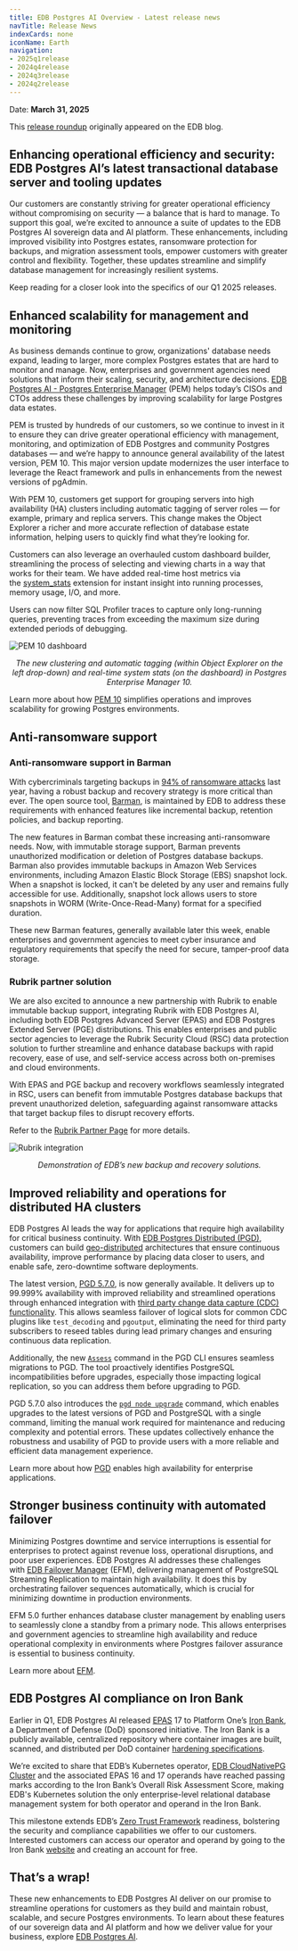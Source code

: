 ```yaml
---
title: EDB Postgres AI Overview - Latest release news
navTitle: Release News
indexCards: none
iconName: Earth
navigation:
- 2025q1release
- 2024q4release
- 2024q3release
- 2024q2release
---
```


Date: **March 31, 2025**


This [release roundup](https://www.enterprisedb.com/blog/edb-postgres-ai-q1-2025-release-highlights) originally appeared on the EDB blog.

## Enhancing operational efficiency and security: EDB Postgres AI’s latest transactional database server and tooling updates

Our customers are constantly striving for greater operational efficiency without compromising on security — a balance that is hard to manage. To support this goal, we’re excited to announce a suite of updates to the EDB Postgres AI sovereign data and AI platform. These enhancements, including improved visibility into Postgres estates, ransomware protection for backups, and migration assessment tools, empower customers with greater control and flexibility. Together, these updates streamline and simplify database management for increasingly resilient systems. 

Keep reading for a closer look into the specifics of our Q1 2025 releases.

## Enhanced scalability for management and monitoring

As business demands continue to grow, organizations' database needs expand, leading to larger, more complex Postgres estates that are hard to monitor and manage. Now, enterprises and government agencies need solutions that inform their scaling, security, and architecture decisions. [EDB Postgres AI - Postgres Enterprise Manager](https://www.enterprisedb.com/docs/pem/latest/) (PEM) helps today’s CISOs and CTOs address these challenges by improving scalability for large Postgres data estates.

PEM is trusted by hundreds of our customers, so we continue to invest in it to ensure they can drive greater operational efficiency with management, monitoring, and optimization of EDB Postgres and community Postgres databases — and we’re happy to announce general availability of the latest version, PEM 10. This major version update modernizes the user interface to leverage the React framework and pulls in enhancements from the newest versions of pgAdmin. 

With PEM 10, customers get support for grouping servers into high availability (HA) clusters including automatic tagging of server roles — for example, primary and replica servers. This change makes the Object Explorer a richer and more accurate reflection of database estate information, helping users to quickly find what they’re looking for.

Customers can also leverage an overhauled custom dashboard builder, streamlining the process of selecting and viewing charts in a way that works for their team. We have added real-time host metrics via the [system_stats](https://www.enterprisedb.com/docs/pg_extensions/system_stats/) extension for instant insight into running processes, memory usage, I/O, and more.  
  
Users can now filter SQL Profiler traces to capture only long-running queries, preventing traces from exceeding the maximum size during extended periods of debugging.

![PEM 10 dashboard](images/2025q1-PEM10.png)

<center>

*The new clustering and automatic tagging (within Object Explorer on the left drop-down) and real-time system stats (on the dashboard) in Postgres Enterprise Manager 10.*

</center>

Learn more about how [PEM 10](https://www.enterprisedb.com/docs/pem/latest/) simplifies operations and improves scalability for growing Postgres environments.

## Anti-ransomware support

### Anti-ransomware support in Barman

With cybercriminals targeting backups in [94% of ransomware attacks](https://news.sophos.com/en-us/2024/03/26/the-impact-of-compromised-backups-on-ransomware-outcomes/) last year, having a robust backup and recovery strategy is more critical than ever. The open source tool, [Barman](https://www.enterprisedb.com/docs/supported-open-source/barman/), is maintained by EDB to address these requirements with enhanced features like incremental backup, retention policies, and backup reporting.

The new features in Barman combat these increasing anti-ransomware needs. Now, with immutable storage support, Barman prevents unauthorized modification or deletion of Postgres database backups. Barman also provides immutable backups in Amazon Web Services environments, including Amazon Elastic Block Storage (EBS) snapshot lock. When a snapshot is locked, it can't be deleted by any user and remains fully accessible for use. Additionally, snapshot lock allows users to store snapshots in WORM (Write-Once-Read-Many) format for a specified duration.

These new Barman features, generally available later this week, enable enterprises and government agencies to meet cyber insurance and regulatory requirements that specify the need for secure, tamper-proof data storage.

### Rubrik partner solution

We are also excited to announce a new partnership with Rubrik to enable immutable backup support, integrating Rubrik with EDB Postgres AI, including both EDB Postgres Advanced Server (EPAS) and EDB Postgres Extended Server (PGE) distributions. This enables enterprises and public sector agencies to leverage the Rubrik Security Cloud (RSC) data protection solution to further streamline and enhance database backups with rapid recovery, ease of use, and self-service access across both on-premises and cloud environments.

With EPAS and PGE backup and recovery workflows seamlessly integrated in RSC, users can benefit from immutable Postgres database backups that prevent unauthorized deletion, safeguarding against ransomware attacks that target backup files to disrupt recovery efforts.

Refer to the [Rubrik Partner Page](https://www.enterprisedb.com/partners/rubrik) for more details.

![Rubrik integration](images/2025q1-rubrik.png)

<center>

*Demonstration of EDB’s new backup and recovery solutions.*

</center>

## Improved reliability and operations for distributed HA clusters

EDB Postgres AI leads the way for applications that require high availability for critical business continuity. With [EDB Postgres Distributed (PGD)](https://www.enterprisedb.com/products/edb-postgres-distributed), customers can build [geo-distributed](https://www.enterprisedb.com/use-case/geo-distributed) architectures that ensure continuous availability, improve performance by placing data closer to users, and enable safe, zero-downtime software deployments.

The latest version, [PGD 5.7.0](https://www.enterprisedb.com/docs/pgd/latest/), is now generally available. It delivers up to 99.999% availability with improved reliability and streamlined operations through enhanced integration with [third party change data capture (CDC) functionality](https://www.enterprisedb.com/docs/pgd/latest/cdc-failover/). This allows seamless failover of logical slots for common CDC plugins like `test_decoding` and `pgoutput`, eliminating the need for third party subscribers to reseed tables during lead primary changes and ensuring continuous data replication.

Additionally, the new [`Assess`](https://www.enterprisedb.com/docs/pgd/latest/cli/command_ref/assess/) command in the PGD CLI ensures seamless migrations to PGD. The tool proactively identifies PostgreSQL incompatibilities before upgrades, especially those impacting logical replication, so you can address them before upgrading to PGD.

PGD 5.7.0 also introduces the [`pgd node upgrade`](https://www.enterprisedb.com/docs/pgd/latest/cli/command_ref/node/upgrade/) command, which enables upgrades to the latest versions of PGD and PostgreSQL with a single command, limiting the manual work required for maintenance and reducing complexity and potential errors. These updates collectively enhance the robustness and usability of PGD to provide users with a more reliable and efficient data management experience.

Learn more about how [PGD](https://www.enterprisedb.com/products/edb-postgres-distributed) enables high availability for enterprise applications.

## Stronger business continuity with automated failover

Minimizing Postgres downtime and service interruptions is essential for enterprises to protect against revenue loss, operational disruptions, and poor user experiences. EDB Postgres AI addresses these challenges with [EDB Failover Manager](https://www.enterprisedb.com/docs/efm/latest/) (EFM), delivering management of PostgreSQL Streaming Replication to maintain high availability. It does this by orchestrating failover sequences automatically, which is crucial for minimizing downtime in production environments.

EFM 5.0 further enhances database cluster management by enabling users to seamlessly clone a standby from a primary node. This allows enterprises and government agencies to streamline high availability and reduce operational complexity in environments where Postgres failover assurance is essential to business continuity.

Learn more about [EFM](https://www.enterprisedb.com/docs/efm/latest/).

## EDB Postgres AI compliance on Iron Bank

Earlier in Q1, EDB Postgres AI released [EPAS](https://www.enterprisedb.com/products/edb-postgres-advanced-server) 17 to Platform One’s [Iron Bank](https://p1.dso.mil/ironbank), a Department of Defense (DoD) sponsored initiative. The Iron Bank is a publicly available, centralized repository where container images are built, scanned, and distributed per DoD container [hardening specifications](https://docs-ironbank.dso.mil/overview/). 

We’re excited to share that EDB’s Kubernetes operator, [EDB CloudNativePG Cluster](https://www.enterprisedb.com/docs/postgres_for_kubernetes/latest/) and the associated EPAS 16 and 17 operands have reached passing marks according to the Iron Bank’s Overall Risk Assessment Score, making EDB's Kubernetes solution the only enterprise-level relational database management system for both operator and operand in the Iron Bank.

This milestone extends EDB’s [Zero Trust Framework](https://www.enterprisedb.com/blog/how-edb-can-help-organizations-along-their-zero-trust-journey) readiness, bolstering the security and compliance capabilities we offer to our customers. Interested customers can access our operator and operand by going to the Iron Bank [website](https://docs-ironbank.dso.mil/quickstart/consumer-onboarding/) and creating an account for free.

## That’s a wrap!

These new enhancements to EDB Postgres AI deliver on our promise to streamline operations for customers as they build and maintain robust, scalable, and secure Postgres environments. To learn about these features of our sovereign data and AI platform and how we deliver value for your business, explore [EDB Postgres AI](https://www.enterprisedb.com/products/edb-postgres-ai).
